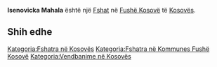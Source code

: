 {{Fshat në Kosovës
 | Emri                = Isenovicka Mahala
| srp_N_name = Isenovicka Mahala
| srp_N_FULL_NAME_RO = Isenovicka Mahala
| srp_N_FULL_NAME_ND_RO = Isenovicka Mahala
| srp_N_SORT_NAME_RG = ISENOVICKAMAHALA
| srp_N_FULL_NAME_RG = Isenovicka Mahala
| srp_N_FULL_NAME_ND_RG = Isenovicka Mahala

 | Emri (Rasa dhanore) = 
 | Figura              = 
 | Shteti              = Kosovo
 | Komuna              = Fushë Kosovë
 | Kodi postar         = 
 | Sipërfaqja          = 

 | Popullsia           = 

 | Regj. i popullsisë  = 
 | Dend. e popullsisë  = 
 | Faqja zyrtare       = 
 <!--- Koordinatat ----> 
 | Gjerësia            = 42.678333
 | Gjatësia            = 21.713611
 | Lartësia            = 
}}
'''Isenovicka Mahala''' është një [[Fshat]] në [[Fushë Kosovë]] të [[Kosovës]].

<!-- == Gjeografia == -->
<!-- == Historia == -->
<!-- == Demografia == -->
== Shih edhe ==
{{Komuna Fushë Kosovë}}
{{Kosovo-Administrata-Cung}}

[[Kategoria:Fshatra në Kosovës]]
[[Kategoria:Fshatra në Kommunes Fushë Kosovë]]
[[Kategoria:Vendbanime në Kosovës]]